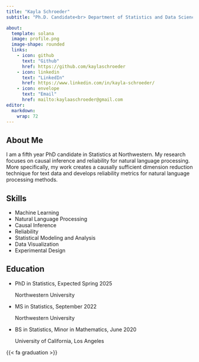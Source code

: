 ```yaml
---
title: "Kayla Schroeder"
subtitle: "Ph.D. Candidate<br> Department of Statistics and Data Science,<br> Northwestern University"

about: 
  template: solana
  image: profile.png
  image-shape: rounded
  links: 
    - icon: github
      text: "Github"
      href: https://github.com/kaylaschroeder 
    - icon: linkedin
      text: "LinkedIn"
      href: https://www.linkedin.com/in/kayla-schroeder/
    - icon: envelope
      text: "Email"
      href: mailto:kaylaaschroeder@gmail.com
editor: 
  markdown: 
    wrap: 72
---
```


## About Me

I am a fifth year PhD candidate in Statistics at Northwestern. My
research focuses on causal inference and reliability for natural 
language processing. More specifically, my work creates a causally 
sufficient dimension reduction technique for text data and develops 
reliability metrics for natural language processing methods.

## Skills

- Machine Learning
- Natural Language Processing
- Causal Inference
- Reliability
- Statistical Modeling and Analysis
- Data Visualization
- Experimental Design


## Education

<ul class="ul-edu fa-ul">

<li>

<i class="fa-li fa fa-graduation-cap"></i>

::: description
<p class="course">

PhD in Statistics, Expected Spring 2025

</p>

<p class="institution">

Northwestern University

</p>
:::

</li>

<li>

<i class="fa-li fa fa-graduation-cap"></i>

::: description
<p class="course">

MS in Statistics, September 2022

</p>

<p class="institution">

Northwestern University

</p>
:::

</li>

<li>

<i class="fa-li fa fa-graduation-cap"></i>

::: description
<p class="course">

BS in Statistics, Minor in Mathematics, June 2020

</p>

<p class="institution">

University of California, Los Angeles

</p>
:::

</li>

</ul>

{{< fa graduation >}}


